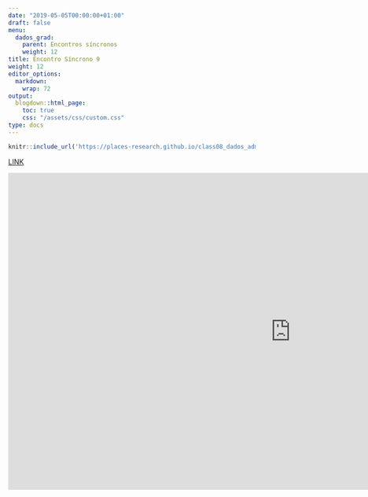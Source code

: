 ---
date: "2019-05-05T00:00:00+01:00"
draft: false
menu:
  dados_grad:
    parent: Encontros síncronos
    weight: 12
title: Encontro Síncrono 9
weight: 12
editor_options: 
  markdown: 
    wrap: 72
output: 
  blogdown::html_page:
    toc: true
    css: "/assets/css/custom.css"
type: docs
---


```{r echo=FALSE, message=FALSE, warning=FALSE}
knitr::include_url('https://places-research.github.io/class08_dados_adm', height = "400px")
```

[LINK](https://places-research.github.io/class08_dados_adm)

<iframe width="1147" height="645" src="https://www.youtube.com/embed/ys-hfKF-Z78" title="YouTube video player" frameborder="0" allow="accelerometer; autoplay; clipboard-write; encrypted-media; gyroscope; picture-in-picture" allowfullscreen></iframe>




